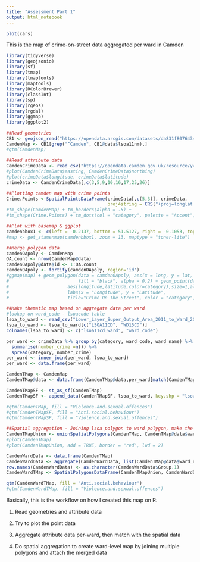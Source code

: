 ```yaml
---
title: "Assessment Part 1"
output: html_notebook
---
```


```r
plot(cars)
```

This is the map of crime-on-street data aggregated per ward in Camden
```r
library(tidyverse)
library(geojsonio)
library(sf)
library(tmap)
library(tmaptools)
library(maptools)
library(RColorBrewer)
library(classInt)
library(sp)
library(rgeos)
library(rgdal)
library(ggmap)
library(ggplot2)

##Read geometries
CB1 <- geojson_read("https://opendata.arcgis.com/datasets/da831f80764346889837c72508f046fa_2.geojson", what = "sp")
CamdenMap <- CB1[grep("^Camden", CB1@data$lsoa11nm),]
#qtm(CamdenMap)

##Read attribute data
CamdenCrimeData <- read_csv("https://opendata.camden.gov.uk/resource/yv9v-if37.csv", na = "n/a")
#plot(CamdenCrimeData$easting, CamdenCrimeData$northing)
#plot(crimeData$longitude, crimeData$latitude)
crimeData <- CamdenCrimeData[,c(3,5,9,10,16,17,25,26)]

##Plotting camden map with crime points
Crime.Points <-SpatialPointsDataFrame(crimeData[,c(5,3)], crimeData,
                                      proj4string = CRS("+proj=longlat +datum=WGS84"))
#tm_shape(CamdenMap) + tm_borders(alpha = .5) +
#tm_shape(Crime.Points) + tm_dots(col = "category", palette = "Accent", size = .08)

##Plot with basemap & ggplot
camdenbbox1 <- c(left = -0.2137, bottom = 51.5127, right = -0.1053, top = 51.5731)
#map <- get_stamenmap(camdenbbox1, zoom = 13, maptype = "toner-lite")

##Merge polygon data
camdenOApoly <- CamdenMap
OA.count <- nrow(CamdenMap@data)
camdenOApoly@data$id <- 1:OA.count
camdenOApoly <- fortify(camdenOApoly, region='id')
#ggmap(map) + geom_polygon(data = camdenOApoly, aes(x = long, y = lat, group = id), 
#                          fill = "black", alpha = 0.2) + geom_point(data = crimeData, 
#                      aes(longitude,latitude,color=category),size=1,alpha=0.7) + 
#                      labs(x = "Longitude", y = "Latitude",
#                      title="Crime On The Street", color = "category", palette = "Accent")

##Make thematic map based on aggregate data per ward
#lookup on ward_code - lsoacode table
lsoa_to_ward <- read_csv("Lower_Layer_Super_Output_Area_2011_to_Ward_2015_Lookup_in_England_and_Wales.csv", na = "n/a")
lsoa_to_ward <- lsoa_to_ward[c("LSOA11CD", "WD15CD")]
colnames(lsoa_to_ward) <- c("lsoa11cd_ward", "ward_code")  

per_ward <- crimeData %>% group_by(category, ward_code, ward_name) %>% 
  summarise(number_crime =n()) %>% 
  spread(category, number_crime)
per_ward <- inner_join(per_ward, lsoa_to_ward)
per_ward <- data.frame(per_ward)

CamdenTMap <- CamdenMap
CamdenTMap@data <- data.frame(CamdenTMap@data,per_ward[match(CamdenTMap@data[,"lsoa11cd"],per_ward[,"lsoa11cd_ward"]),])

CamdenTMapSF <- st_as_sf(CamdenTMap)
CamdenTMapSF <- append_data(CamdenTMapSF, lsoa_to_ward, key.shp = "lsoa11cd", key.data = "lsoa11cd_ward", ignore.duplicates = TRUE)

#qtm(CamdenTMap, fill = "Violence.and.sexual.offences")
#qtm(CamdenTMapSF, fill = "Anti.social.behaviour")
#qtm(CamdenTMapSF, fill = "Violence.and.sexual.offences")

##Spatial aggregation - Joining lsoa polygon to ward polygon, make the map into ward map
CamdenTMapUnion <- unionSpatialPolygons(CamdenTMap, CamdenTMap@data$ward_name)
#plot(CamdenTMap)
#plot(CamdenTMapUnion, add = TRUE, border = "red", lwd = 2)

CamdenWardData <- data.frame(CamdenTMap)
CamdenWardData <- aggregate(CamdenWardData, list(CamdenTMap@data$ward_name), mean)
row.names(CamdenWardData) <- as.character(CamdenWardData$Group.1)
CamdenWardTMap <- SpatialPolygonsDataFrame(CamdenTMapUnion, CamdenWardData)

qtm(CamdenWardTMap, fill = "Anti.social.behaviour")
#qtm(CamdenWardTMap, fill = "Violence.and.sexual.offences")
```

Basically, this is the workflow on how I created this map on R:

1. Read geometries and attribute data

2. Try to plot the point data

3. Aggregate attribute data per-ward, then match with the spatial data

4. Do spatial aggregation to create ward-level map by joining multiple polygons and attach the merged data


